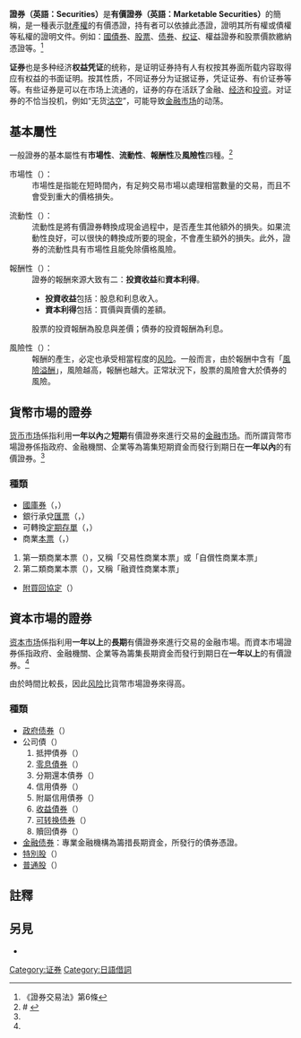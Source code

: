 '''證券（英語：Securities）'''是'''有價證券（英語：Marketable Securities）'''的簡稱，是一種表示[[財產權|財產權]]的有價憑證，持有者可以依據此憑證，證明其所有權或債權等私權的證明文件。例如：[[国债券|國債券]]、[[股票|股票]]、[[债券|债券]]、[[权证|权证]]、權益證券和股票價款繳納憑證等。<ref>《證券交易法》第6條{{zh-tw}}</ref>

'''证券'''也是多种经济'''权益凭证'''的统称，是证明证券持有人有权按其券面所载内容取得应有权益的书面证明。按其性质，不同证券分为证据证券，凭证证券、有价证券等等。有些证券是可以在市场上流通的，证券的存在活跃了金融、[[经济|经济]]和[[投资|投资]]。对证券的不恰当投机，例如“无货[[沽空|沽空]]”，可能导致[[金融市场|金融市场]]的动荡。
{{模板:金融}}

== 基本屬性 ==
一般證券的基本屬性有'''市場性'''、'''流動性'''、'''報酬性'''及'''風險性'''四種。<ref name="iiroc"># {{Cite book| author =| title =《投資型保險商品》業務員訓練教材| location =[[台灣|台灣]]| publisher =財團法人保險事業發展中心| date =2001年7月| edition =三版| pages =p.103~p.113| ISBN =957-30546-6-3| accessdate =2012年6月27日| url =http://www.iiroc.org.tw| language =zh-tw| quote =| deadurl =yes| archiveurl =https://web.archive.org/web/20141218121349/http://iiroc.org.tw/| archivedate =2014年12月18日}}</ref>
;市場性（{{lang|en|Marketability}}）：
:市場性是指能在短時間內，有足夠交易市場以處理相當數量的交易，而且不會受到重大的價格損失。

;流動性（{{lang|en|Liquidity}}）：
:流動性是將有價證券轉換成現金過程中，是否產生其他額外的損失。如果流動性良好，可以很快的轉換成所要的現金，不會產生額外的損失。此外，證券的流動性具有市場性且能免除價格風險。

;報酬性（{{lang|en|Return}}）：
:證券的報酬來源大致有二：'''投資收益'''和'''資本利得'''。
:*'''投資收益'''包括：股息和利息收入。
:*'''資本利得'''包括：買價與賣價的差額。
:股票的投資報酬為股息與差價；債券的投資報酬為利息。

;風險性（{{lang|en|Risk}}）：
:報酬的產生，必定也承受相當程度的[[风险|风险]]。一般而言，由於報酬中含有「[[風險溢酬|風險溢酬]]」，風險越高，報酬也越大。正常狀況下，股票的風險會大於債券的風險。

== 貨幣市場的證券 ==
[[货币市场|货币市场]]係指利用'''一年以內'''之'''短期'''有價證券來進行交易的[[金融市场|金融市场]]。而所謂貨幣市場證券係指政府、金融機關、企業等為籌集短期資金而發行到期日在'''一年以內'''的有價證券。<ref name="iiroc" />

=== 種類 ===
* [[国家债券|國庫券]]（{{lang|en|Treasury Bill}}，{{lang|en|TB}}）
* 銀行承兌[[匯票|匯票]]（{{lang|en|Banker's Acceptance}}，{{lang|en|BA}}）
* 可轉換[[定期存款|定期存單]]（{{lang|en|Certificate of Deposits}}，{{lang|en|CD}}）
* 商業[[本票|本票]]（{{lang|en|Commercial Paper}}，{{lang|en|CP}}）
# 第一類商業本票（{{lang|en|CP1}}），又稱「交易性商業本票」或「自償性商業本票」
# 第二類商業本票（{{lang|en|CP2}}），又稱「融資性商業本票」
* [[附買回協定|附買回協定]]（{{lang|en|Repurchase Agreement}}）

== 資本市場的證券 ==
[[资本市场|资本市场]]係指利用'''一年以上'''的'''長期'''有價證券來進行交易的金融市場。而資本市場證券係指政府、金融機關、企業等為籌集長期資金而發行到期日在'''一年以上'''的有價證券。<ref name="iiroc" />

由於時間比較長，因此[[风险|风险]]比貨幣市場證券來得高。

=== 種類 ===
* [[政府债券|政府债券]]（{{lang|en|Government Bond}}）
* 公司債（{{lang|en|Bond}}）
*# 抵押債券（{{lang|en|Mortgage Bonds}}）
*# [[零息票债券|零息債券]]（{{lang|en|Zero-Coupon Bonds}}）
*# 分期還本債券（{{lang|en|Serial Bond}}）
*# 信用債券（{{lang|en|Debenture}}）
*# 附屬信用債券（{{lang|en|Subordinated Debenture}}）
*# [[固定收益证券|收益債券]]（{{lang|en|Income Bonds}}）
*# [[可转换债券|可转换债券]]（{{lang|en|Convertible Bonds}}）
*# 贖回債券（{{lang|en|Callable Bonds}}）
* [[金融债券|金融债券]]：專業金融機構為籌措長期資金，所發行的債券憑證。
*[[優先股|特別股]]（{{lang|en|Preferred Stock}}）
* [[普通股|普通股]]（{{lang|en|Common Stock}}）

== 註釋 ==
{{Reflist}}

==另見==
*{{Lookfrom}}

{{Authority control}}
[[Category:证券|Category:证券]]
[[Category:日語借詞|Category:日語借詞]]